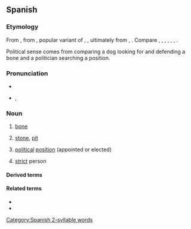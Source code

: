==Spanish==
{{wikipedia|lang=es}}

===Etymology===
From {{inh|es|osp|huesso}}, from {{inh|es|la|ossum}}, popular variant of {{m|la|os}}, {{m|la||ossis}}, ultimately from {{inh|es|ine-pro|*h₃ésth₁||bone}}, {{m|ine-pro|*h₂óst}}. Compare {{cog|ca|os}}, {{cog|fr|os}}, {{cog|ia|osso}}, {{cog|it|osso}}, {{cog|pt|osso}}, {{cog|ro|os}}, {{cog|sc|ossu}}.

Political sense comes from comparing a dog looking for and defending a bone and a politician searching a position.

===Pronunciation===
* {{es-IPA}}
* {{a|dialectal}} {{es-IPA|güeso}}, {{es-IPA|bueso}}

===Noun===
{{es-noun|m}}

# {{lb|es|anatomy}} [[bone]]
# {{lb|es|botany}} [[stone]], [[pit]] {{gloss|the central part of some [[fruit]]s, consisting of the [[seed]] and a hard [[endocarp]] layer (like those of peach, olive, avocado or mango)}}
# {{lb|es|politics|Mexico|slang}} [[political]] [[position]] (appointed or elected)
# {{lb|es|Spain|informal}} [[strict]] person

====Derived terms====
{{der3|es
|a otro perro con ese hueso
|dar con sus huesos
|dar en hueso
|en los huesos
|perro que no camina, no encuentra hueso
|pinchar en hueso
|quebrantahuesos
|{{l|es|hueso duro para roer||tough cookie, tough nut to crack}}
}}

====Related terms====
* {{l|es|ososo}}
* {{l|es|huesudo}}

[[Category:Spanish 2-syllable words]]
